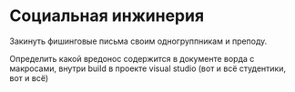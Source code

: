 # Социальная инжинерия

Закинуть фишинговые письма своим одногруппникам и преподу.

Определить какой вредонос содержится в документе ворда с макросами, внутри build в проекте visual studio (вот и всё студентики, вот и всё)